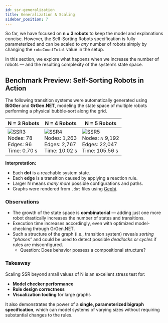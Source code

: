 ```yaml
---
id: ssr-generalization
title: Generalization & Scaling
sidebar_position: 7
---
```


So far, we have focused on **n = 3 robots** to keep the model and explanations concise.
However, the Self-Sorting Robots specification is fully parameterized and can be scaled to *any* number of robots simply by changing the `roboCountTotal` value in the setup.

In this section, we explore what happens when we increase the number of robots — and the resulting complexity of the system’s state space.

## Benchmark Preview: Self-Sorting Robots in Action

The following transition systems were automatically generated using **BiGGer** and **GrGen.NET**, modeling the state space of multiple robots performing a physical bubble-sort along the grid.

| **N = 3 Robots**                                                             | **N = 4 Robots**                                                                    | **N = 5 Robots**                                                                        |
|------------------------------------------------------------------------------|-------------------------------------------------------------------------------------|-----------------------------------------------------------------------------------------|
| ![SSR3](../assets/ssr/lts-ssr3.png) <br/> Nodes: 78 <br/> Edges: 96 <br/> Time: 0.70 s | ![SSR4](../assets/ssr/lts-ssr4.png) <br/> Nodes: 1,263 <br/> Edges: 2,767 <br/> Time: 10.02 s | ![SSR5](../assets/ssr/lts-ssr5.png) <br/> Nodes: ≈ 9,192 <br/> Edges: 22,047 <br/> Time: 105.56 s |

**Interpretation:**
- Each **dot** is a reachable system state.
- Each **edge** is a transition caused by applying a reaction rule.
- Larger N means *many more* possible configurations and paths.
- Graphs were rendered from `.dot` files using [Gephi](https://gephi.org/).

### Observations

- The growth of the state space is **combinatorial** — adding just one more robot drastically increases the number of states and transitions.
- Execution time increases accordingly, even with optimized model-checking through GrGen.NET.
- Such a structure of the graph (i.e., transition system) reveals *sorting “phases”* and could be used to detect possible *deadlocks or cycles* if rules are misconfigured.
    - Question: Does behavior possess a compositional structure?
### Takeaway

Scaling SSR beyond small values of N is an excellent stress test for:
- **Model checker performance**
- **Rule design correctness**
- **Visualization tooling** for large graphs

It also demonstrates the power of a **single, parameterized bigraph specification**,
which can model systems of varying sizes without requiring substantial changes to the rules.

